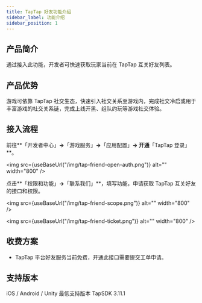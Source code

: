 ```yaml
---
title: TapTap 好友功能介绍
sidebar_label: 功能介绍
sidebar_position: 1
---
```



## 产品简介

通过接入此功能，开发者可快速获取玩家当前在 TapTap 互关好友列表。

## 产品优势

游戏可依靠 TapTap 社交生态，快速引入社交关系至游戏内，完成社交冷启或用于丰富游戏的社交关系链，完成上线开黑、组队约玩等游戏社交体验。

## 接入流程

前往**「开发者中心」**→**「游戏服务」**→**「应用配置」**→ 开通**「TapTap 登录」**。

<img src={useBaseUrl("/img/tap-friend-open-auth.png")} alt="" width="800" />

点击**「权限和功能」**→**「联系我们」**，填写功能，申请获取 TapTap 互关好友的接口和权限。

<img src={useBaseUrl("/img/tap-friend-scope.png")} alt="" width="800" />

<img src={useBaseUrl("/img/tap-friend-ticket.png")} alt="" width="800" />

## 收费方案

- TapTap 平台好友服务当前免费，开通此接口需要提交工单申请。

## 支持版本

iOS / Android / Unity 最低支持版本 TapSDK 3.11.1
